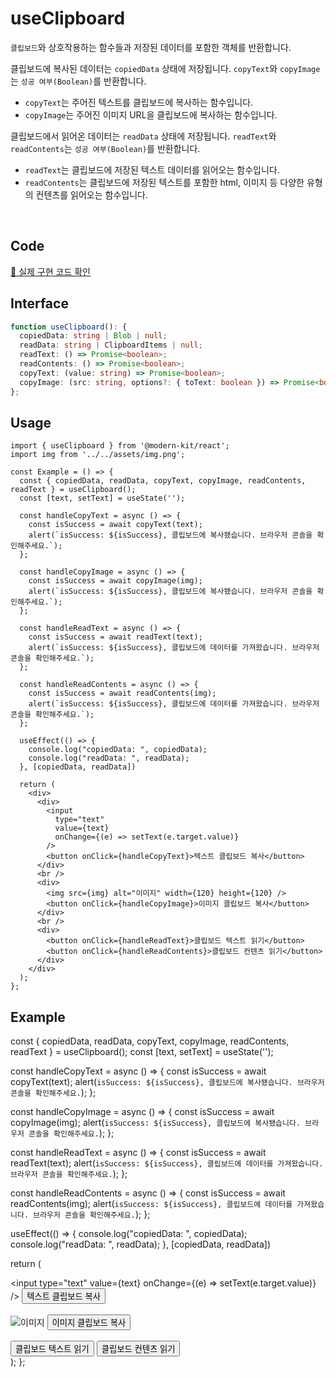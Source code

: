 
# useClipboard

`클립보드`와 상호작용하는 함수들과 저장된 데이터를 포함한 객체를 반환합니다.

클립보드에 복사된 데이터는 `copiedData` 상태에 저장됩니다. `copyText`와 `copyImage`는 `성공 여부(Boolean)`를 반환합니다.

- `copyText`는 주어진 텍스트를 클립보드에 복사하는 함수입니다.
- `copyImage`는 주어진 이미지 URL을 클립보드에 복사하는 함수입니다.

클립보드에서 읽어온 데이터는 `readData` 상태에 저장됩니다. `readText`와 `readContents`는 `성공 여부(Boolean)`를 반환합니다.

- `readText`는 클립보드에 저장된 텍스트 데이터를 읽어오는 함수입니다.
- `readContents`는 클립보드에 저장된 텍스트를 포함한 html, 이미지 등 다양한 유형의 컨텐츠를 읽어오는 함수입니다.

<br />

## Code
[🔗 실제 구현 코드 확인](https://github.com/modern-agile-team/modern-kit/blob/main/packages/react/src/hooks/useClipboard/index.ts)

## Interface
```ts title="typescript"
function useClipboard(): {
  copiedData: string | Blob | null;
  readData: string | ClipboardItems | null;
  readText: () => Promise<boolean>;
  readContents: () => Promise<boolean>;
  copyText: (value: string) => Promise<boolean>;
  copyImage: (src: string, options?: { toText: boolean }) => Promise<boolean>;
};
```

## Usage
```tsx title="typescript"
import { useClipboard } from '@modern-kit/react';
import img from '../../assets/img.png';

const Example = () => {
  const { copiedData, readData, copyText, copyImage, readContents, readText } = useClipboard();
  const [text, setText] = useState('');

  const handleCopyText = async () => {
    const isSuccess = await copyText(text);
    alert(`isSuccess: ${isSuccess}, 클립보드에 복사됐습니다. 브라우저 콘솔을 확인해주세요.`);
  };

  const handleCopyImage = async () => {
    const isSuccess = await copyImage(img);
    alert(`isSuccess: ${isSuccess}, 클립보드에 복사됐습니다. 브라우저 콘솔을 확인해주세요.`);
  };

  const handleReadText = async () => {
    const isSuccess = await readText(text);
    alert(`isSuccess: ${isSuccess}, 클립보드에 데이터를 가져왔습니다. 브라우저 콘솔을 확인해주세요.`);
  };

  const handleReadContents = async () => {
    const isSuccess = await readContents(img);
    alert(`isSuccess: ${isSuccess}, 클립보드에 데이터를 가져왔습니다. 브라우저 콘솔을 확인해주세요.`);
  };

  useEffect(() => {
    console.log("copiedData: ", copiedData);
    console.log("readData: ", readData);
  }, [copiedData, readData])

  return (
    <div>
      <div>
        <input
          type="text"
          value={text}
          onChange={(e) => setText(e.target.value)}
        />
        <button onClick={handleCopyText}>텍스트 클립보드 복사</button>
      </div>
      <br />
      <div>
        <img src={img} alt="이미지" width={120} height={120} />
        <button onClick={handleCopyImage}>이미지 클립보드 복사</button>
      </div>
      <br />
      <div>
        <button onClick={handleReadText}>클립보드 텍스트 읽기</button>
        <button onClick={handleReadContents}>클립보드 컨텐츠 읽기</button>
      </div>
    </div>
  );
};
```

## Example

  const { copiedData, readData, copyText, copyImage, readContents, readText } = useClipboard();
  const [text, setText] = useState('');

  const handleCopyText = async () => {
    const isSuccess = await copyText(text);
    alert(`isSuccess: ${isSuccess}, 클립보드에 복사됐습니다. 브라우저 콘솔을 확인해주세요.`);
  };

  const handleCopyImage = async () => {
    const isSuccess = await copyImage(img);
    alert(`isSuccess: ${isSuccess}, 클립보드에 복사됐습니다. 브라우저 콘솔을 확인해주세요.`);
  };

  const handleReadText = async () => {
    const isSuccess = await readText(text);
    alert(`isSuccess: ${isSuccess}, 클립보드에 데이터를 가져왔습니다. 브라우저 콘솔을 확인해주세요.`);
  };

  const handleReadContents = async () => {
    const isSuccess = await readContents(img);
    alert(`isSuccess: ${isSuccess}, 클립보드에 데이터를 가져왔습니다. 브라우저 콘솔을 확인해주세요.`);
  };

  useEffect(() => {
    console.log("copiedData: ", copiedData);
    console.log("readData: ", readData);
  }, [copiedData, readData])

  return (
    <div>
      <div>
        <input
          type="text"
          value={text}
          onChange={(e) => setText(e.target.value)}
        />
        <button onClick={handleCopyText}>텍스트 클립보드 복사</button>
      </div>
      <br />
      <div>
        <img src={img} alt="이미지" width={120} height={120} />
        <button onClick={handleCopyImage}>이미지 클립보드 복사</button>
      </div>
      <br />
      <div>
        <button onClick={handleReadText}>클립보드 텍스트 읽기</button>
        <button onClick={handleReadContents}>클립보드 컨텐츠 읽기</button>
      </div>
    </div>
  );
};

<Example />
